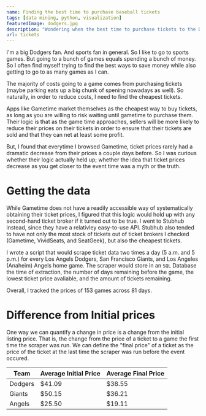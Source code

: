 ```yaml
---
name: Finding the best time to purchase baseball tickets
tags: [data mining, python, visualization]
featuredImage: dodgers.jpg
description: "Wondering when the best time to purchase tickets to the Dodgers game is? I tracked StubHub price data over the past season to find out how long you should wait to buy baseball tickets."
url: tickets
---
```


I'm a big Dodgers fan. And sports fan in general. So I like to go to sports games. But going to a bunch of games equals spending a bunch of money. So I often find myself
trying to find the best ways to save money while also getting to go to as many games as I can.

The majority of costs going to a game comes from purchasing tickets (maybe parking eats up a big chunk of spening nowadays as well). So naturally, in order to reduce costs, I need
to find the cheapest tickets. 

Apps like Gametime market themselves as the cheapest way to buy tickets, as long as you are willing to risk waiting until gametime to purchase them. Their logic is that as the
game time approaches, sellers will be more likely to reduce their prices on their tickets in order to ensure that their tickets are sold and that they can net at least some profit.

But, I found that everytime I browsed Gametime, ticket prices rarely had a dramatic decrease from their prices a couple days before. So I was curious whether their logic actually held up;
whether the idea that ticket prices decrease as you get closer to the event time was a myth or the truth.

# Getting the data

While Gametime does not have a readily accessible way of systematically obtaining their ticket prices, I figured that this logic would hold up with any second-hand ticket
broker if it turned out to be true. I went to Stubhub instead, since they have a relativley easy-to-use API. Stubhub also tended to have not only the most stock of tickets out of 
ticket brokers I checked (Gametime, VividSeats, and SeatGeek), but also the cheapest tickets. 

I wrote a script that would scrape ticket data two times a day (5 a.m. and 5 p.m.) for every Los Angels Dodgers, San Francisco Giants, and Los Angeles (Anaheim) Angels home game. 
The scraper would store in an `SQL` Database the time of extraction, the number of days remaining before the game, the lowest ticket price avaliable, and the amount of tickets remaining.

Overall, I tracked the prices of 153 games across 81 days.

# Difference from Initial prices

One way we can quantify a change in price is a change from the initial listing price. That is, the change from the price of a ticket to a game the first time the scraper was run. 
We can define the "final price" of a ticket as the price of the ticket at the last time the scraper was run before the event occured.

| Team    | Average Initial Price | Average Final Price |
|---------|-----------------------|---------------------|
| Dodgers | $41.09                | $38.55              |
| Giants  | $50.15                | $36.21              |
| Angels  | $25.50                | $19.11              |


<SummaryGraph />